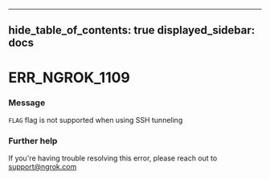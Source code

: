 

---
hide_table_of_contents: true
displayed_sidebar: docs
---


# ERR_NGROK_1109

### Message
`FLAG` flag is not supported when using SSH tunneling

<ErrorDetails error="err_ngrok_1109" />



### Further help
If you're having trouble resolving this error, please reach out to [support@ngrok.com](mailto:support@ngrok.com?subject=Help%20with%20ERR_NGROK_1109)

